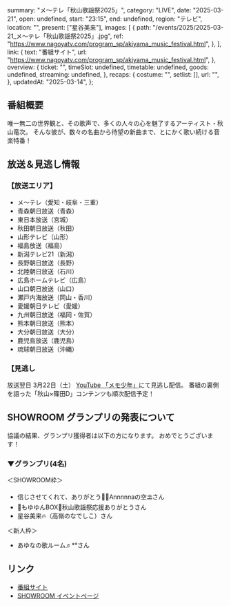   summary: "メ〜テレ「秋山歌謡祭2025」",
  category: "LIVE",
  date: "2025-03-21",
  open: undefined,
  start: "23:15",
  end: undefined,
  region: "テレビ",
  location: "",
  present: ["星谷美来"],
  images: [
    {
      path: "/events/2025/2025-03-21_メ〜テレ「秋山歌謡祭2025」.jpg",
      ref: "https://www.nagoyatv.com/program_sp/akiyama_music_festival.html",
    },
  ],
  link: {
    text: "番組サイト",
    url: "https://www.nagoyatv.com/program_sp/akiyama_music_festival.html",
  },
  overview: {
    ticket: "",
    timeSlot: undefined,
    timetable: undefined,
    goods: undefined,
    streaming: undefined,
  },
  recaps: {
    costume: "",
    setlist: [],
    url: "",
  },
  updatedAt: "2025-03-14",
};

## 番組概要

唯一無二の世界観と、その歌声で、多くの人々の心を魅了するアーティスト・秋山竜次。
そんな彼が、数々の名曲から待望の新曲まで、とにかく歌い続ける音楽特番！

## 放送＆見逃し情報

### 【放送エリア】

- メ～テレ（愛知・岐阜・三重）
- 青森朝日放送（青森）
- 東日本放送（宮城）
- 秋田朝日放送（秋田）
- 山形テレビ（山形）
- 福島放送（福島）
- 新潟テレビ21（新潟）
- 長野朝日放送（長野）
- 北陸朝日放送（石川）
- 広島ホームテレビ（広島）
- 山口朝日放送（山口）
- 瀬戸内海放送（岡山・香川）
- 愛媛朝日テレビ（愛媛）
- 九州朝日放送（福岡・佐賀）
- 熊本朝日放送（熊本）
- 大分朝日放送（大分）
- 鹿児島放送（鹿児島）
- 琉球朝日放送（沖縄）

### 【見逃し

放送翌日 3月22日（土） [YouTube 「メモ少年」](https://www.youtube.com/@Memo_Boy)にて見逃し配信。
番組の裏側を語った「秋山×篠田D」コンテンツも順次配信予定！

## SHOWROOM グランプリの発表について

協議の結果、グランプリ獲得者は以下の方になります。
おめでとうございます！

### ▼グランプリ(4名)

＜SHOWROOM枠＞

- 信じさせてくれて、ありがとう🌼🌈Annnnnaの空⛱️さん
- 💍もゆゆんBOX💍秋山歌謡祭応援ありがとうさん
- 星谷美来🔥（高嶺のなでしこ）さん

＜新人枠＞

- あゆなの歌ルーム♬\*°さん

## リンク

- [番組サイト](https://www.nagoyatv.com/program_sp/akiyama_music_festival.html)
- [SHOWROOM イベントページ](https://www.showroom-live.com/event/akiyama2025_1)

